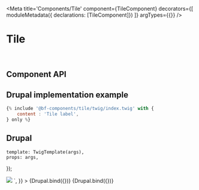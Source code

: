 

<Meta
    title='Components/Tile'
    component={TileComponent}
    decorators={[
        moduleMetadata({ declarations: [TileComponent]})
    ]}
    argTypes={{}}
/>


# Tile

<br/>



## Component API

<ArgsTable of={TileComponent} />



## Drupal implementation example

```jsx
{% include '@bf-components/tile/twig/index.twig' with {
    content : 'Tile label',
} only %}
```



## Drupal

    template: TwigTemplate(args),
    props: args,
});

<Canvas withSource='none'>
    <Story
        name='Drupal'
        height='600px'
        args={{
            elementPath     : 'components/tile/_doc/template.drupal',
            class           : '',
            content         : `<div class='d-flex flex-column'>
    <img src='/logo/google.svg' />
</div>`,
        }}
    >
        {Drupal.bind({})}
    </Story>
</Canvas>


<Canvas withSource='none'>
    <Story
        name='Drupal - List example'
        height='600px'
        parameters={{ options: { showPanel: false } }}
        args={{
            elementPath     : 'components/tile/_doc/list.drupal',
        }}
    >
        {Drupal.bind({})}
    </Story>
</Canvas>